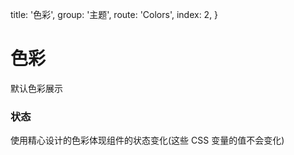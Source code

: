   title: '色彩',
  group: '主题',
  route: 'Colors',
  index: 2,
}

# 色彩

默认色彩展示

<fect-CodeShow
  title="默认的"
  name="ex-colors-default"
  desc="你可以在任意处使用这些 CSS 变量。 (这些 CSS 变量的值会随着主题变化而改变)"
  hiddenCode
/>

### 状态

使用精心设计的色彩体现组件的状态变化(这些 CSS 变量的值不会变化)

<fect-CodeShow
  title="成功"
  name="ex-colors-success"
  hiddenCode
/>

<fect-CodeShow
  title="警告"
  name="ex-colors-warning"
  hiddenCode
/>

<fect-CodeShow
  title="错误的"
  name="ex-colors-error"
  hiddenCode
/>

<fect-CodeShow
  title="高亮"
  name="ex-colors-light"
  hiddenCode
/>
